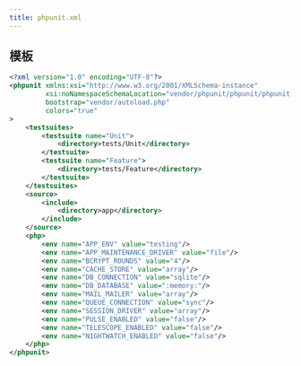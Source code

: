 ```yaml
---
title: phpunit.xml
---
```


## 模板

```xml
<?xml version="1.0" encoding="UTF-8"?>
<phpunit xmlns:xsi="http://www.w3.org/2001/XMLSchema-instance"
         xsi:noNamespaceSchemaLocation="vendor/phpunit/phpunit/phpunit.xsd"
         bootstrap="vendor/autoload.php"
         colors="true"
>
    <testsuites>
        <testsuite name="Unit">
            <directory>tests/Unit</directory>
        </testsuite>
        <testsuite name="Feature">
            <directory>tests/Feature</directory>
        </testsuite>
    </testsuites>
    <source>
        <include>
            <directory>app</directory>
        </include>
    </source>
    <php>
        <env name="APP_ENV" value="testing"/>
        <env name="APP_MAINTENANCE_DRIVER" value="file"/>
        <env name="BCRYPT_ROUNDS" value="4"/>
        <env name="CACHE_STORE" value="array"/>
        <env name="DB_CONNECTION" value="sqlite"/>
        <env name="DB_DATABASE" value=":memory:"/>
        <env name="MAIL_MAILER" value="array"/>
        <env name="QUEUE_CONNECTION" value="sync"/>
        <env name="SESSION_DRIVER" value="array"/>
        <env name="PULSE_ENABLED" value="false"/>
        <env name="TELESCOPE_ENABLED" value="false"/>
        <env name="NIGHTWATCH_ENABLED" value="false"/>
    </php>
</phpunit>

```
